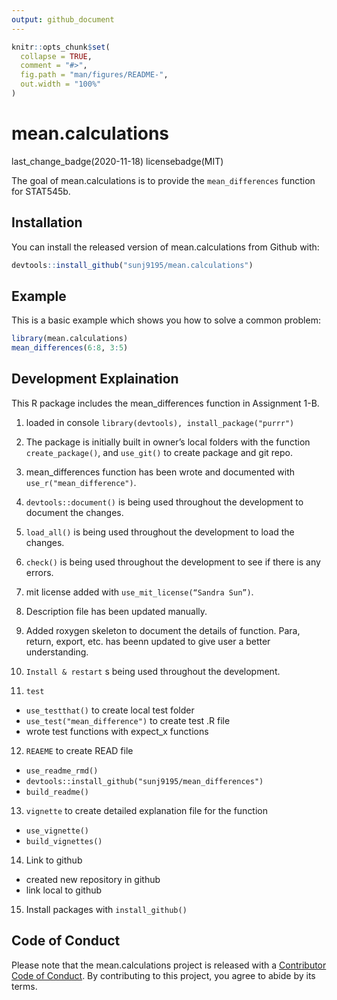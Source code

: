 ```yaml
---
output: github_document
---
```


<!-- README.md is generated from README.Rmd. Please edit that file -->

```r
knitr::opts_chunk$set(
  collapse = TRUE,
  comment = "#>",
  fig.path = "man/figures/README-",
  out.width = "100%"
)
```

# mean.calculations

<!-- badges: start -->
last_change_badge(2020-11-18)
licensebadge(MIT)
<!-- badges: end -->

The goal of mean.calculations is to provide the `mean_differences` function for STAT545b.

## Installation

You can install the released version of mean.calculations from Github with:

``` r
devtools::install_github("sunj9195/mean.calculations")
```

## Example

This is a basic example which shows you how to solve a common problem:

```r
library(mean.calculations)
mean_differences(6:8, 3:5)
```

## Development Explaination

This R package includes the mean_differences function in Assignment 1-B. 

1. loaded in console
```library(devtools), install_package("purrr")```

2. The package is initially built in owner's local folders with the function ```create_package()```, and ```use_git()``` to create package and git repo. 

3. mean_differences function has been wrote and documented with ```use_r("mean_difference")```. 

4. ```devtools::document()``` is being used throughout the development to document the changes. 

5. ```load_all()``` is being used throughout the development to load the changes. 

6. ```check()``` is being used throughout the development to see if there is any errors. 

7. mit license added with ```use_mit_license(“Sandra Sun”)```. 

8. Description file has been updated manually. 

9. Added roxygen skeleton to document the details of function. Para, return, export, etc. has beenn updated to give user a better understanding. 

10. ```Install & restart``` s being used throughout the development.

11. ```test```
  * ```use_testthat()``` to create local test folder
  * ```use_test("mean_difference")``` to create test .R file
  * wrote test functions with expect_x functions
12. ```REAEME``` to create READ file
  * ```use_readme_rmd()```
  * ```devtools::install_github("sunj9195/mean_differences")```
  * ```build_readme()```
13. ```vignette``` to create detailed explanation file for the function
  * ```use_vignette()```
  * ```build_vignettes()```
14. Link to github
  * created new repository in github
  * link local to github
15. Install packages with ```install_github()```

## Code of Conduct
  
Please note that the mean.calculations project is released with a [Contributor Code of Conduct](https://contributor-covenant.org/version/2/0/CODE_OF_CONDUCT.html). By contributing to this project, you agree to abide by its terms.










